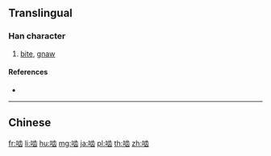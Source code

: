 {{character info/new}}
{{also|嚙}}
==Translingual==

===Han character===
{{Han char|rn=30|rad=口|as=08|sn=11|four=|canj=RYMU,XRYMU|ids=⿰口齿}}

# [[bite]], [[gnaw]]

====References====
* {{Han ref|kx=0196.261|hdz=10639.090|uh=556E|ud=21870}}

----

==Chinese==
{{zh-see|嚙}}

[[fr:啮]]
[[li:啮]]
[[hu:啮]]
[[mg:啮]]
[[ja:啮]]
[[pl:啮]]
[[th:啮]]
[[zh:啮]]